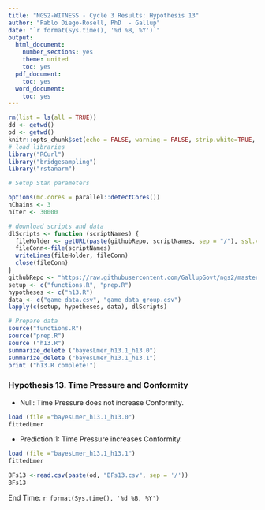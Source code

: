 ---
title: "NGS2-WITNESS - Cycle 3 Results: Hypothesis 13"
author: "Pablo Diego-Rosell, PhD  - Gallup"
date: "`r format(Sys.time(), '%d %B, %Y')`"
output:
  html_document:
    number_sections: yes
    theme: united
    toc: yes
  pdf_document:
    toc: yes
  word_document:
    toc: yes
---

```{r setup, include=FALSE}
rm(list = ls(all = TRUE))
dd <- getwd()
od <- getwd()
knitr::opts_chunk$set(echo = FALSE, warning = FALSE, strip.white=TRUE, tidy=TRUE)
# load libraries
library("RCurl")
library("bridgesampling")
library("rstanarm")

# Setup Stan parameters

options(mc.cores = parallel::detectCores())
nChains <- 3
nIter <- 30000

# download scripts and data
dlScripts <- function (scriptNames) {
  fileHolder <- getURL(paste(githubRepo, scriptNames, sep = "/"), ssl.verifypeer = FALSE)
  fileConn<-file(scriptNames)
  writeLines(fileHolder, fileConn)
  close(fileConn)
}
githubRepo <- "https://raw.githubusercontent.com/GallupGovt/ngs2/master/cycle3/Boomtown/Analysis"
setup <- c("functions.R", "prep.R")
hypotheses <- c("h13.R")
data <- c("game_data.csv", "game_data_group.csv")
lapply(c(setup, hypotheses, data), dlScripts)

# Prepare data
source("functions.R")
source("prep.R")
source ("h13.R")
summarize_delete ("bayesLmer_h13.1_h13.0")
summarize_delete ("bayesLmer_h13.1_h13.1")
print ("h13.R complete!")
```
### Hypothesis 13. Time Pressure and Conformity

- Null: Time Pressure does not increase Conformity.

```{r h13null}
load (file ="bayesLmer_h13.1_h13.0")
fittedLmer
```
- Prediction 1: Time Pressure increases Conformity.

```{r }
load (file ="bayesLmer_h13.1_h13.1")
fittedLmer
```

```{r h13BFs}
BFs13 <-read.csv(paste(od, "BFs13.csv", sep = '/'))                      
BFs13
```

End Time: `r format(Sys.time(), '%d %B, %Y')`

<br />
<br />
<br />